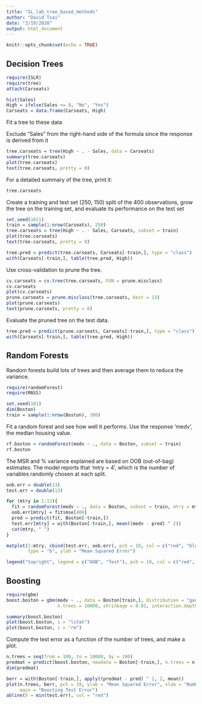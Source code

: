 ```yaml
---
title: "SL_lab_tree_based_methods"
author: "David Tsai"
date: "3/19/2020"
output: html_document
---
```


```r
knitr::opts_chunk$set(echo = TRUE)
```

## Decision Trees
```r
require(ISLR)
require(tree)
attach(Carseats)

hist(Sales)
High = ifelse(Sales <= 8, "No", "Yes")
Carseats = data.frame(Carseats, High)
```

Fit a tree to these data

Exclude "Sales" from the right-hand side of the formula since the response is derived from it
```r
tree.carseats = tree(High ~ . - Sales, data = Carseats)
summary(tree.carseats)
plot(tree.carseats)
text(tree.carseats, pretty = 0)
```

For a detailed summary of the tree, print it:
```r
tree.carseats
```

Create a training and test set (250, 150) split of the 400 observations, grow the tree on the training set, and evaluate its performance on the test set
```r
set.seed(1011)
train = sample(1:nrow(Carseats), 250)
tree.carseats = tree(High ~ . - Sales, Carseats, subset = train)
plot(tree.carseats)
text(tree.carseats, pretty = 0)

tree.pred = predict(tree.carseats, Carseats[-train,], type = "class")
with(Carseats[-train,], table(tree.pred, High))
```

Use cross-validation to prune the tree.
```r
cv.carseats = cv.tree(tree.carseats, FUN = prune.misclass)
cv.carseats
plot(cv.carseats)
prune.carseats = prune.misclass(tree.carseats, best = 13)
plot(prune.carseats)
text(prune.carseats, pretty = 0)
```

Evaluate the pruned tree on the test data.
```r
tree.pred = predict(prune.carseats, Carseats[-train,], type = "class")
with(Carseats[-train,], table(tree.pred, High))
```



## Random Forests
Random forests build lots of trees and then average them to reduce the variance.
```r
require(randomForest)
require(MASS)

set.seed(101)
dim(Boston)
train = sample(1:nrow(Boston), 300)
```

Fit a random forest and see how well it performs.
Use the response 'medv', the median housing value.
```r
rf.boston = randomForest(medv ~ ., data = Boston, subset = train) 
rf.boston
```
The MSR and % variance explained are based on OOB (out-of-bag) estimates.
The model reports that 'mtry = 4', which is the number of variables randomly chosen at each split.

```r
oob.err = double(13)
test.err = double(13)

for (mtry in 1:13){
  fit = randomForest(medv ~ ., data = Boston, subset = train, mtry = mtry, ntree = 400)
  oob.err[mtry] = fit$mse[400]
  pred = predict(fit, Boston[-train,])
  test.err[mtry] = with(Boston[-train,], mean((medv - pred) ^ 2))
  cat(mtry, " ")
}

matplot(1:mtry, cbind(test.err, oob.err), pch = 19, col = c("red", "blue"), 
        type = "b", ylab = "Mean Squared Error")

legend("topright", legend = c("OOB", "Test"), pch = 19, col = c("red", "blue"))
```



## Boosting
```r
require(gbm)
boost.boston = gbm(medv ~ ., data = Boston[train,], distribution = "gaussian", 
                   n.trees = 10000, shrinkage = 0.01, interaction.depth = 4)

summary(boost.boston)
plot(boost.boston, i = "lstat")
plot(boost.boston, i = "rm")
```


Compute the test error as a function of the number of trees, and make a plot.
```r
n.trees = seq(from = 100, to = 10000, by = 100)
predmat = predict(boost.boston, newdata = Boston[-train,], n.trees = n.trees)
dim(predmat)

berr = with(Boston[-train,], apply((predmat - pred) ^ 2, 2, mean))
plot(n.trees, berr, pch = 19, ylab = "Mean Squared Error", xlab = "Number of Trees",
     main = "Boosting Test Error")
abline(h = min(test.err), col = "red")
```
